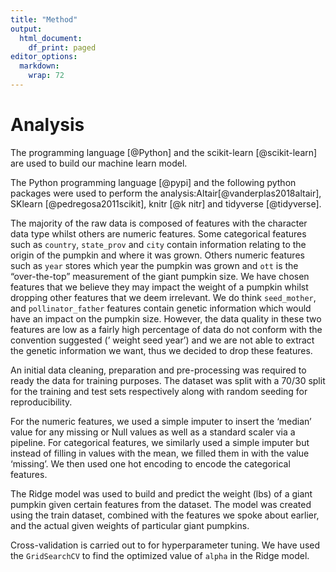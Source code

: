 ```yaml
---
title: "Method"
output:
  html_document:
    df_print: paged
editor_options:
  markdown:
    wrap: 72
---
```


# Analysis

The programming language [@Python] and the scikit-learn [@scikit-learn] are used to build our machine learn model.

The Python programming language [@pypi] and the following python packages were used to perform the analysis:Altair[@vanderplas2018altair], SKlearn [@pedregosa2011scikit], knitr [@k nitr] and tidyverse [@tidyverse]. 

The majority of the raw data is composed of features with the character
data type whilst others are numeric features. Some categorical features
such as `country`, `state_prov` and `city` contain information relating
to the origin of the pumpkin and where it was grown. Others numeric
features such as `year` stores which year the pumpkin was grown and
`ott` is the "over-the-top" measurement of the giant pumpkin size. We
have chosen features that we believe they may impact the weight of a
pumpkin whilst dropping other features that we deem irrelevant. We do
think `seed_mother`, and `pollinator_father` features contain genetic
information which would have an impact on the pumpkin size. However, the
data quality in these two features are low as a fairly high percentage
of data do not conform with the convention suggested (' weight seed
year') and we are not able to extract the genetic information we want,
thus we decided to drop these features.

An initial data cleaning, preparation and pre-processing was required to
ready the data for training purposes. The dataset was split with a 70/30
split for the training and test sets respectively along with random
seeding for reproducibility.

For the numeric features, we used a simple imputer to insert the 'median'
value for any missing or Null values as well as a standard scaler via a
pipeline. For categorical features, we similarly used a simple imputer
but instead of filling in values with the mean, we filled them in with
the value 'missing'. We then used one hot encoding to encode the
categorical features.

The Ridge model was used to build and predict the weight (lbs) of a
giant pumpkin given certain features from the dataset. The model was
created using the train dataset, combined with the features we spoke
about earlier, and the actual given weights of particular giant
pumpkins.

Cross-validation is carried out to for hyperparameter tuning. We have
used the `GridSearchCV` to find the optimized value of `alpha` in the
Ridge model.
